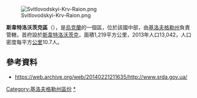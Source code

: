 [[Image:Svitlovodskyi-Krv-Raion.png|right]]

'''斯韋特洛沃茨克區'''（{{lang-uk|Світловодський район}}），是[[烏克蘭|烏克蘭]]的一個區，位於該國中部，由[[基洛夫格勒州|基洛夫格勒州]]負責管轄，首府設於[[斯韋特洛沃茨克|斯韋特洛沃茨克]]，面積1,219平方公里，2013年人口13,042，人口密度每平方[[公里|公里]]10.7人。

{{Coord|49|1|8|N|33|0|58|E|display=title}}

==參考資料==
* https://web.archive.org/web/20140221211635/http://www.srda.gov.ua/

{{DEFAULTSORT:Світловодський район}}
[[Category:基洛夫格勒州區份|Category:基洛夫格勒州區份]]
[[Category:斯韋特洛沃茨克區|*]]


{{Kirovohrad-geo-stub}}